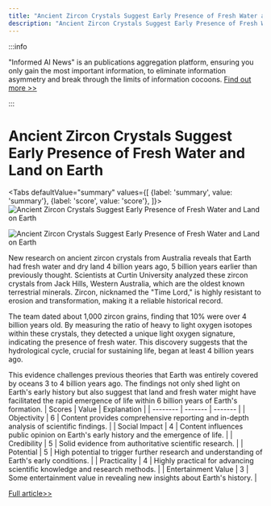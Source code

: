 ```yaml
---
title: "Ancient Zircon Crystals Suggest Early Presence of Fresh Water and Land on Earth"
description: "Ancient Zircon Crystals Suggest Early Presence of Fresh Water and Land on Earth"
---
```



:::info

"Informed AI News" is an publications aggregation platform, ensuring you only gain the most important information, to eliminate information asymmetry and break through the limits of information cocoons.  [Find out more >>](/docs/guides)

:::

# Ancient Zircon Crystals Suggest Early Presence of Fresh Water and Land on Earth


<Tabs
	defaultValue="summary"
	values={[
	{label: 'summary', value: 'summary'},
	{label: 'score', value: 'score'},
]}>
<TabItem value="summary">
<img
  src="https://image.informedainews.com/2024/06/06/Ar-n2n-1717676016-0.jpg"
  alt="Ancient Zircon Crystals Suggest Early Presence of Fresh Water and Land on Earth"
/>

<img
  src="https://image.informedainews.com/2024/06/06/Ar-UAc-1717676016-1.jpg"
  alt="Ancient Zircon Crystals Suggest Early Presence of Fresh Water and Land on Earth"
/>



New research on ancient zircon crystals from Australia reveals that Earth had fresh water and dry land 4 billion years ago, 5 billion years earlier than previously thought. Scientists at Curtin University analyzed these zircon crystals from Jack Hills, Western Australia, which are the oldest known terrestrial minerals. Zircon, nicknamed the "Time Lord," is highly resistant to erosion and transformation, making it a reliable historical record.

The team dated about 1,000 zircon grains, finding that 10% were over 4 billion years old. By measuring the ratio of heavy to light oxygen isotopes within these crystals, they detected a unique light oxygen signature, indicating the presence of fresh water. This discovery suggests that the hydrological cycle, crucial for sustaining life, began at least 4 billion years ago.

This evidence challenges previous theories that Earth was entirely covered by oceans 3 to 4 billion years ago. The findings not only shed light on Earth's early history but also suggest that land and fresh water might have facilitated the rapid emergence of life within 6 billion years of Earth's formation.
</TabItem>
<TabItem value="score">
	| Scores     | Value   | Explanation |
	| -------- | ------- | ------- |
	| Objectivity  | 6    | Content provides comprehensive reporting and in-depth analysis of scientific findings.    |
	| Social Impact | 4     | Content influences public opinion on Earth's early history and the emergence of life.    |
	| Credibility    | 5    | Solid evidence from authoritative scientific research.    |
	| Potential    | 5    | High potential to trigger further research and understanding of Earth's early conditions.    |
	| Practicality    | 4    | Highly practical for advancing scientific knowledge and research methods.    |
	| Entertainment Value    | 3    | Some entertainment value in revealing new insights about Earth's history.    |
</TabItem>
</Tabs>

[Full article>>](https://www.cnbeta.com.tw/articles/science/1433678.htm)

